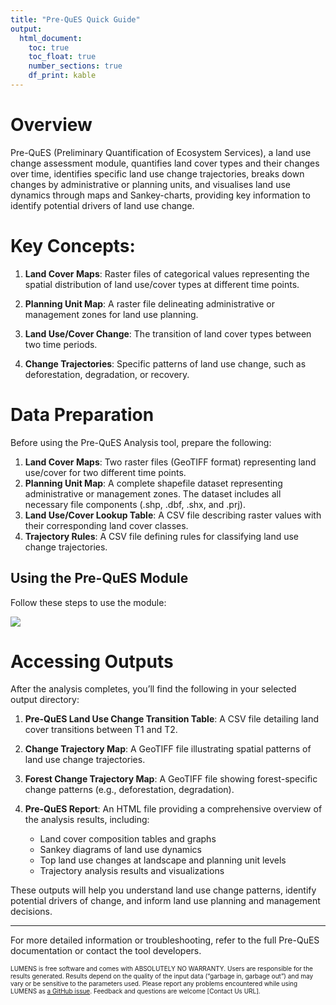 ```yaml
---
title: "Pre-QuES Quick Guide"
output: 
  html_document: 
    toc: true
    toc_float: true
    number_sections: true
    df_print: kable
---
```


# Overview

Pre-QuES (Preliminary Quantification of Ecosystem Services), a land use change assessment module, quantifies land cover types and their changes over time, identifies specific land use change trajectories, breaks down changes by administrative or planning units, and visualises land use dynamics through maps and Sankey-charts, providing key information to identify potential drivers of land use change.

# Key Concepts:

1. **Land Cover Maps**: Raster files of categorical values representing the spatial distribution of land use/cover types at different time points.

2. **Planning Unit Map**: A raster file delineating administrative or management zones for land use planning.

3. **Land Use/Cover Change**: The transition of land cover types between two time periods.

4. **Change Trajectories**: Specific patterns of land use change, such as deforestation, degradation, or recovery.

# Data Preparation

Before using the Pre-QuES Analysis tool, prepare the following:

1. **Land Cover Maps**: Two raster files (GeoTIFF format) representing land use/cover for two different time points.
2. **Planning Unit Map**: A complete shapefile dataset representing administrative or management zones. The dataset includes all necessary file components (.shp, .dbf, .shx, and .prj).
3. **Land Use/Cover Lookup Table**: A CSV file describing raster values with their corresponding land cover classes.
4. **Trajectory Rules**: A CSV file defining rules for classifying land use change trajectories.

## Using the Pre-QuES Module

Follow these steps to use the module:

![](pre_ques_gui_entry.gif){style="max-width:80%;height=auto;"}

# Accessing Outputs

After the analysis completes, you'll find the following in your selected output directory:

1. **Pre-QuES Land Use Change Transition Table**: A CSV file detailing land cover transitions between T1 and T2.

2. **Change Trajectory Map**: A GeoTIFF file illustrating spatial patterns of land use change trajectories.

3. **Forest Change Trajectory Map**: A GeoTIFF file showing forest-specific change patterns (e.g., deforestation, degradation).

4. **Pre-QuES Report**: An HTML file providing a comprehensive overview of the analysis results, including:
   - Land cover composition tables and graphs
   - Sankey diagrams of land use dynamics
   - Top land use changes at landscape and planning unit levels
   - Trajectory analysis results and visualizations

These outputs will help you understand land use change patterns, identify potential drivers of change, and inform land use planning and management decisions.

---

For more detailed information or troubleshooting, refer to the full Pre-QuES documentation or contact the tool developers.

<font size="1">LUMENS is free software and comes with ABSOLUTELY NO WARRANTY. Users are responsible for the results generated. Results depend on the quality of the input data ("garbage in, garbage out") and may vary or be sensitive to the parameters used. Please report any problems encountered while using LUMENS as [a GitHub issue](https://github.com/icraf-indonesia/lumens-shiny/issues). Feedback and questions are welcome [Contact Us URL].</font>
